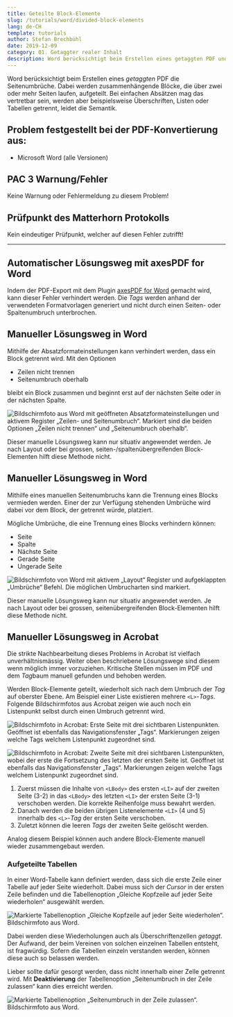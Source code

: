```yaml
---
title: Geteilte Block-Elemente
slug: /tutorials/word/divided-block-elements
lang: de-CH
template: tutorials
author: Stefan Brechbühl
date: 2019-12-09
category: 01. Getaggter realer Inhalt
description: Word berücksichtigt beim Erstellen eines getaggten PDF und der Tagstruktur die Seitenumbrüche. Dabei werden zusammenhängende Blöcke, die über zwei oder mehr Seiten laufen, aufgeteilt. Bei einfachen Absätzen mag das vertretbar sein, werden aber beispielsweise Überschriften, Listen oder Tabellen getrennt, leidet die Semantik.
---
```


Word berücksichtigt beim Erstellen eines *getaggten* PDF die Seitenumbrüche. Dabei werden zusammenhängende Blöcke, die über zwei oder mehr Seiten laufen, aufgeteilt. Bei einfachen Absätzen mag das vertretbar sein, werden aber beispielsweise Überschriften, Listen oder Tabellen getrennt, leidet die Semantik.

## Problem festgestellt bei der PDF-Konvertierung aus:

- Microsoft Word (alle Versionen)

## PAC 3 Warnung/Fehler

Keine Warnung oder Fehlermeldung zu diesem Problem!

## Prüfpunkt des Matterhorn Protokolls

Kein eindeutiger Prüfpunkt, welcher auf diesen Fehler zutrifft!

***

## Automatischer Lösungsweg mit axesPDF for Word

Indem der PDF-Export mit dem Plugin [axesPDF for Word](https://www.axes4.com/axespdf-for-word-ueberblick.html) gemacht wird, kann dieser Fehler verhindert werden. Die *Tags* werden anhand der verwendeten Formatvorlagen generiert und nicht durch einen Seiten- oder Spaltenumbruch unterbrochen.

## Manueller Lösungsweg in Word

Mithilfe der Absatzformateinstellungen kann verhindert werden, dass ein Block getrennt wird. Mit den Optionen

- Zeilen nicht trennen
- Seitenumbruch oberhalb

bleibt ein Block zusammen und beginnt erst auf der nächsten Seite oder in der nächsten Spalte.

![Bildschirmfoto aus Word mit geöffneten Absatzformateinstellungen und aktivem Register „Zeilen- und Seitenumbruch“. Markiert sind die beiden Optionen „Zeilen nicht trennen“ und „Seitenumbruch oberhalb“.](word-absatzformat-seitenumbruch.png)

<WarningMessage>
Dieser manuelle Lösungsweg kann nur situativ angewendet werden. Je nach Layout oder bei grossen, seiten-/spaltenübergreifenden Block-Elementen hilft diese Methode nicht.
</WarningMessage>

## Manueller Lösungsweg in Word

Mithilfe eines manuellen Seitenumbruchs kann die Trennung eines Blocks vermieden werden. Einer der zur Verfügung stehenden Umbrüche wird dabei vor dem Block, der getrennt würde, platziert.

Mögliche Umbrüche, die eine Trennung eines Blocks verhindern können:

- Seite
- Spalte
- Nächste Seite
- Gerade Seite
- Ungerade Seite

![Bildschirmfoto von Word mit aktivem „Layout“ Register und aufgeklappten „Umbrüche“ Befehl. Die möglichen Umbrucharten sind markiert.](word-umbrueche.png)

<WarningMessage>
Dieser manuelle Lösungsweg kann nur situativ angewendet werden. Je nach Layout oder bei grossen, seitenübergreifenden Block-Elementen hilft diese Methode nicht.
</WarningMessage>

## Manueller Lösungsweg in Acrobat

<WarningMessage>
Die strikte Nachbearbeitung dieses Problems in Acrobat ist vielfach unverhältnismässig. Weiter oben beschriebene Lösungswege sind diesem wenn möglich immer vorzuziehen. Kritische Stellen müssen im PDF und dem <em>Tag</em>baum manuell gefunden und behoben werden.
</WarningMessage>

Werden Block-Elemente geteilt, wiederholt sich nach dem Umbruch der *Tag* auf oberster Ebene. Am Beispiel einer Liste existieren mehrere `<L>`-*Tags*. Folgende Bildschirmfotos aus Acrobat zeigen wie auch noch ein Listenpunkt selbst durch einen Umbruch getrennt wird.

![Bildschirmfoto in Acrobat: Erste Seite mit drei sichtbaren Listenpunkten. Geöffnet ist ebenfalls das Navigationsfenster „Tags“. Markierungen zeigen welche Tags welchem Listenpunkt zugeordnet sind.](acrobat-liste-geteilt-1.png)

![Bildschirmfoto in Acrobat: Zweite Seite mit drei sichtbaren Listenpunkten, wobei der erste die Fortsetzung des letzten der ersten Seite ist. Geöffnet ist ebenfalls das Navigationsfenster „Tags“. Markierungen zeigen welche Tags welchem Listenpunkt zugeordnet sind.](acrobat-liste-geteilt-2.png) 

1. Zuerst müssen die Inhalte von `<LBody>` des ersten `<LI>` auf der zweiten Seite (3-2) in das `<LBody>` des letzten `<LI>` der ersten Seite (3-1) verschoben werden. Die korrekte Reihenfolge muss bewahrt werden.
2. Danach werden die beiden übrigen Listenelemente `<LI>` (4 und 5) innerhalb des `<L>`-*Tag* der ersten Seite verschoben.
3. Zuletzt können die leeren *Tags* der zweiten Seite gelöscht werden.

Analog diesem Beispiel können auch andere Block-Elemente manuell wieder zusammengebaut werden. 

### Aufgeteilte Tabellen

In einer Word-Tabelle kann definiert werden, dass sich die erste Zeile einer Tabelle auf jeder Seite wiederholt. Dabei muss sich der *Cursor* in der ersten Zeile befinden und die Tabellenoption „Gleiche Kopfzeile auf jeder Seite wiederholen“ ausgewählt werden.

![Markierte Tabellenoption „Gleiche Kopfzeile auf jeder Seite wiederholen“. Bildschirmfoto aus Word.](word-tabelle-kopfzeile-wiederholen.png)

Dabei werden diese Wiederholungen auch als Überschriftenzellen *getaggt*. Der Aufwand, der beim Vereinen von solchen einzelnen Tabellen entsteht, ist fragwürdig. Sofern die Tabellen einzeln verstanden werden, können diese auch so belassen werden.

Lieber sollte dafür gesorgt werden, dass nicht innerhalb einer Zelle getrennt wird. Mit **Deaktivierung** der Tabellenoption „Seitenumbruch in der Zeile zulassen“ kann dies erreicht werden.

![Markierte Tabellenoption „Seitenumbruch in der Zeile zulassen“. Bildschirmfoto aus Word.](word-tabelle-zeile-nicht-trennen.png)